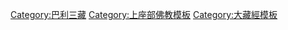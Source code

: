 [[Category:巴利三藏|Category:巴利三藏]]
[[Category:上座部佛教模板|Category:上座部佛教模板]]
[[Category:大藏經模板|Category:大藏經模板]]